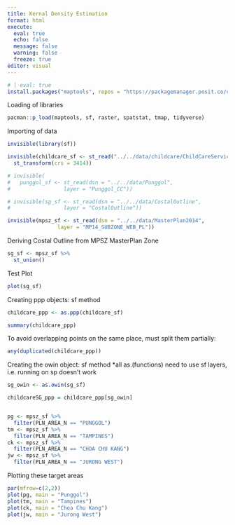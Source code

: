 ```yaml
---
title: Kernal Density Estimation
format: html
execute: 
  eval: true
  echo: false
  message: false
  warning: false
  freeze: true
editor: visual
---
```


```r
# | eval: true
install.packages("maptools", repos = "https://packagemanager.posit.co/cran/2023-10-13")
```

Loading of libraries

```r
pacman::p_load(maptools, sf, raster, spatstat, tmap, tidyverse)
```

Importing of data

```r
invisible(library(sf))

invisible(childcare_sf <- st_read("../../data/childcare/ChildCareServices.geojson") %>%
  st_transform(crs = 3414))

# invisible(
#   punggol_sf <- st_read(dsn = "../../data/Punggol", 
#                 layer = "Punggol_CC"))

# invisible(sg_sf <- st_read(dsn = "../../data/CostalOutline", 
#                 layer = "CostalOutline"))

invisible(mpsz_sf <- st_read(dsn = "../../data/MasterPlan2014", 
                layer = "MP14_SUBZONE_WEB_PL"))

```

Deriving Costal Outline from MPSZ MasterPlan Zone

```r
sg_sf <- mpsz_sf %>%
  st_union()

```

Test Plot

```r
plot(sg_sf)
```

Creating ppp objects: sf method

```r
childcare_ppp <- as.ppp(childcare_sf)
```

```r
summary(childcare_ppp)
```

To avoid overlapping points on the same place, must split them partially:

```r
any(duplicated(childcare_ppp))
```

Creating the owin object: sf method \*all as.(functions) need to use sf layers, i.e. running on sp doesn't work

```r
sg_owin <- as.owin(sg_sf)
```

```r
childcareSG_ppp = childcare_ppp[sg_owin]
```

```r

```

```r
pg <- mpsz_sf %>%
  filter(PLN_AREA_N == "PUNGGOL")
tm <- mpsz_sf %>%
  filter(PLN_AREA_N == "TAMPINES")
ck <- mpsz_sf %>%
  filter(PLN_AREA_N == "CHOA CHU KANG")
jw <- mpsz_sf %>%
  filter(PLN_AREA_N == "JURONG WEST")
```

Plotting these target areas

```r
par(mfrow=c(2,2))
plot(pg, main = "Punggol")
plot(tm, main = "Tampines")
plot(ck, main = "Choa Chu Kang")
plot(jw, main = "Jurong West")
```
